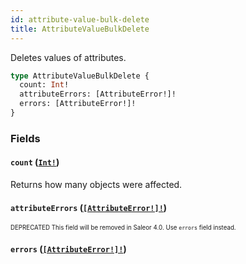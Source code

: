 ```yaml
---
id: attribute-value-bulk-delete
title: AttributeValueBulkDelete
---
```


Deletes values of attributes.

```graphql
type AttributeValueBulkDelete {
  count: Int!
  attributeErrors: [AttributeError!]!
  errors: [AttributeError!]!
}
```

### Fields

#### `count` ([`Int!`](/developer/api-reference/scalars/int.mdx))

Returns how many objects were affected.

#### `attributeErrors` ([`[AttributeError!]!`](/developer/api-reference/objects/attribute-error.mdx))

<sub><sup><span className="deprecatedTag">DEPRECATED</span> This field will be removed in Saleor 4.0. Use `errors` field instead.</sup></sub>

#### `errors` ([`[AttributeError!]!`](/developer/api-reference/objects/attribute-error.mdx))
